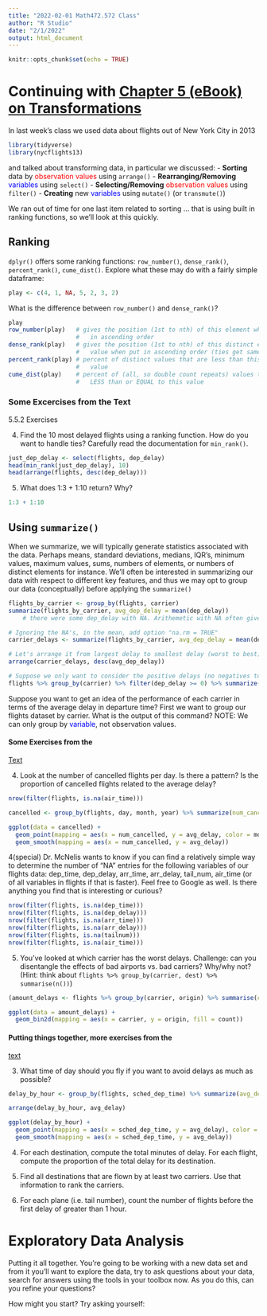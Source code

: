 ```yaml
---
title: "2022-02-01 Math472.572 Class"
author: "R Studio"
date: "2/1/2022"
output: html_document
---
```


```r
knitr::opts_chunk$set(echo = TRUE)
```

# Continuing with [Chapter 5 (eBook) on Transformations](r4ds.had.co.nz/transform.html#transform)

In last week's class we used data about flights out of New York City in 2013
```r
library(tidyverse)
library(nycflights13)
```
and talked about transforming data, in particular we discussed:
- **Sorting** data by <span style="color:red;">observation values</span> using `arrange()`
- **Rearranging/Removing** <span style="color:blue;">variables</span> using `select()`
- **Selecting/Removing** <span style="color:red;">observation values</span> using `filter()`
- **Creating** new  <span style="color:blue;">variables</span> using `mutate()` (or `transmute()`)

We ran out of time for one last item related to sorting ... that is using built in ranking functions, so we'll look at this quickly.

## Ranking

`dplyr()` offers some ranking functions:  `row_number()`, `dense_rank()`, `percent_rank()`, `cume_dist()`.  Explore what these may do with a fairly simple dataframe:

```r
play <- c(4, 1, NA, 5, 2, 3, 2)
```

What is the difference between `row_number()` and `dense_rank()`?

```r
play
row_number(play)   # gives the position (1st to nth) of this element when put 
                   #   in ascending order
dense_rank(play)   # gives the position (1st to nth) of this distinct element
                   #   value when put in ascending order (ties get same value)
percent_rank(play) # percent of distinct values that are less than this element
                   #   value
cume_dist(play)    # percent of (all, so double count repeats) values that are 
                   #   LESS than or EQUAL to this value
```

###  Some Excercises from the Text

5.5.2 Exercises

4.  Find the 10 most delayed flights using a ranking function. How do you want to handle ties? Carefully read the documentation for `min_rank()`.
```r
just_dep_delay <- select(flights, dep_delay)
head(min_rank(just_dep_delay), 10)
head(arrange(flights, desc(dep_delay)))
```


5.  What does 1:3 + 1:10 return? Why?
```r
1:3 + 1:10
```



## Using `summarize()`

When we summarize, we will typically generate statistics associated with the data.  Perhaps means, standard deviations, medians, IQR's, minimum values, maximum values, sums, numbers of elements, or numbers of distinct elements for instance.  We'll often be interested in summarizing our data with respect to different key features, and thus we may opt to group our data (conceptually) before applying the `summarize()`

```r
flights_by_carrier <- group_by(flights, carrier)
summarize(flights_by_carrier, avg_dep_delay = mean(dep_delay))
    # there were some dep_delay with NA. Arithemetic with NA often gives NA.

# Ignoring the NA's, in the mean, add option "na.rm = TRUE"
carrier_delays <- summarize(flights_by_carrier, avg_dep_delay = mean(dep_delay, na.rm = TRUE))

# Let's arrange it from largest delay to smallest delay (worst to best)
arrange(carrier_delays, desc(avg_dep_delay))
```
```r
# Suppose we only want to consider the positive delays (no negatives to counter balance?)
flights %>% group_by(carrier) %>% filter(dep_delay >= 0) %>% summarize(avg_dep_delay = mean(dep_delay)) %>% arrange(desc(avg_dep_delay))
```


Suppose you want to get an idea of the performance of each carrier in terms of the average delay in departure time?  First we want to group our flights dataset by carrier.  What is the output of this command?  NOTE:  We can only group by <span style="color:blue">variable</span>, not observation values.


#### Some Exercises from the 
[Text](https://r4ds.had.co.nz/transform.html#exercises-12)

4.  Look at the number of cancelled flights per day. Is there a pattern? 
Is the proportion of cancelled flights related to the average delay?

```r
nrow(filter(flights, is.na(air_time)))

cancelled <- group_by(flights, day, month, year) %>% summarize(num_cancelled = sum(is.na(air_time)), avg_delay = mean(dep_delay, na.rm = TRUE)) %>% arrange(year, month, day)

ggplot(data = cancelled) +
  geom_point(mapping = aes(x = num_cancelled, y = avg_delay, color = month)) +
  geom_smooth(mapping = aes(x = num_cancelled, y = avg_delay))
```

4(special)  Dr. McNelis wants to know if you can find a relatively simple 
way to determine the number of "NA" entries for the following variables of 
our flights data: dep_time, dep_delay, arr_time, arr_delay, tail_num, 
air_time  (or of all variables in flights if that is faster).  Feel free 
to Google as well.  Is there anything you find that is interesting or 
curious? 

```r
nrow(filter(flights, is.na(dep_time)))
nrow(filter(flights, is.na(dep_delay)))
nrow(filter(flights, is.na(arr_time)))
nrow(filter(flights, is.na(arr_delay)))
nrow(filter(flights, is.na(tailnum)))
nrow(filter(flights, is.na(air_time)))
```


5.  You've looked at which carrier has the worst delays. Challenge: can 
you disentangle the effects of bad airports vs. bad carriers? Why/why not? 
(Hint: think about `flights %>% group_by(carrier, dest) %>% 
summarise(n())`)

```r
(amount_delays <- flights %>% group_by(carrier, origin) %>% summarise(count = n()))

ggplot(data = amount_delays) +
  geom_bin2d(mapping = aes(x = carrier, y = origin, fill = count))
```


#### Putting things together, more exercises from the 
[text](https://r4ds.had.co.nz/transform.html#exercises-13)

3.  What time of day should you fly if you want to avoid delays as much as 
possible?

```r
delay_by_hour <- group_by(flights, sched_dep_time) %>% summarize(avg_delay = mean(dep_delay, na.rm = TRUE))

arrange(delay_by_hour, avg_delay)

ggplot(delay_by_hour) +
  geom_point(mapping = aes(x = sched_dep_time, y = avg_delay), color = "cyan") +
  geom_smooth(mapping = aes(x = sched_dep_time, y = avg_delay))
```


4.  For each destination, compute the total minutes of delay. For each 
flight, compute the proportion of the total delay for its destination.

7.  Find all destinations that are flown by at least two carriers. Use 
that information to rank the carriers.

8.  For each plane (i.e. tail number), count the number of flights before 
the first delay of greater than 1 hour.

#  Exploratory Data Analysis
Putting it all together.  You're going to be working with a new data set 
and from it you'll want to explore the data, try to ask questions about 
your data, search for answers using the tools in your toolbox now.  As you 
do this, can you refine your questions?

How might you start?  Try asking yourself:
